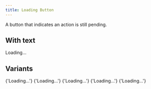 ```yaml
---
title: Loading Button
---
```


A button that indicates an action is still pending.

<Example>
  <LoadingButton isLoading />
</Example>

## With text

<Example>
  <LoadingButton isLoading>Loading...</LoadingButton>
</Example>

## Variants

<Example>
  <LoadingButton variant="primary" isLoading>
    {'Loading...'}
  </LoadingButton>
  <LoadingButton variant="secondary" isLoading>
    {'Loading...'}
  </LoadingButton>
  <LoadingButton variant="outline" isLoading>
    {'Loading...'}
  </LoadingButton>
  <LoadingButton variant="quiet" isLoading>
    {'Loading...'}
  </LoadingButton>
  <LoadingButton variant="danger" isLoading>
    {'Loading...'}
  </LoadingButton>
</Example>
